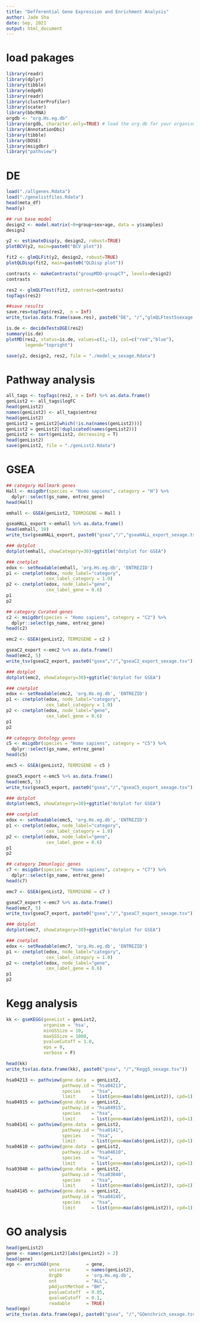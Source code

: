 ```yaml
---
title: "Defferential Gene Expression and Enrichment Analysis"
author: Jade Sha
date: Sep, 2021
output: html_document
---
```

# load pakages
```r
library(readr)
library(dplyr)
library(tibble)
library(edgeR)
library(readr)
library(clusterProfiler)
library(scater)
library(bbcRNA)
orgdb <- "org.Hs.eg.db" 
library(orgdb, character.only=TRUE) # load the org.db for your organism
library(AnnotationDbi)
library(tibble)
library(DOSE)
library(msigdbr)
library("pathview")
```
# DE
```r
load("./allgenes.Rdata")
load("./genelistfiles.Rdata")
head(meta_df)
head(y)

## run base model
design2 <- model.matrix(~0+group+sex+age, data = y$samples)
design2

y2 <- estimateDisp(y, design2, robust=TRUE)
plotBCV(y2, main=paste0("BCV plot"))

fit2 <- glmQLFit(y2, design2, robust=TRUE)
plotQLDisp(fit2, main=paste0("QLDisp plot"))

contrasts <- makeContrasts("groupMDD-groupCT", levels=design2)
contrasts

res2 <- glmQLFTest(fit2, contrast=contrasts)
topTags(res2)

##save results
save.res=topTags(res2,  n = Inf)
write_tsv(as.data.frame(save.res), paste0("DE", "/","glmQLFtest5sexage.tsv"))

is.de <- decideTestsDGE(res2)
summary(is.de)
plotMD(res2, status=is.de, values=c(1,-1), col=c("red","blue"),
       legend="topright")

save(y2, design2, res2, file = "./model_w_sexage.Rdata")

```

# Pathway analysis
``` r
all_tags <- topTags(res2, n = Inf) %>% as.data.frame()
genList2 <- all_tags$logFC
head(genList2)
names(genList2) <- all_tags$entrez
head(genList2)
genList2 = genList2[which(!is.na(names(genList2)))]
genList2 = genList2[!duplicated(names(genList2))]
genList2 <- sort(genList2, decreasing = T)
head(genList2)
save(genList2, file = "./genList2.Rdata")
```


# GSEA 
```r

## category Hallmark genes
Hall <- msigdbr(species = "Homo sapiens", category = "H") %>% 
  dplyr::select(gs_name, entrez_gene)
head(Hall)

emhall <- GSEA(genList2, TERM2GENE = Hall )

gseaHALL_export <-emhall %>% as.data.frame()
head(emhall, 10)
write_tsv(gseaHALL_export, paste0("gsea","/","gseaHALL_export_sexage.tsv"))

### dotplot
dotplot(emhall, showCategory=30)+ggtitle("dotplot for GSEA")

### cnetplot
edox <- setReadable(emhall, 'org.Hs.eg.db', 'ENTREZID')
p1 <- cnetplot(edox, node_label="category", 
               cex_label_category = 1.0)
p2 <- cnetplot(edox, node_label="gene", 
               cex_label_gene = 0.6) 
p1
p2

## category Curated genes
c2 <- msigdbr(species = "Homo sapiens", category = "C2") %>% 
  dplyr::select(gs_name, entrez_gene)
head(c2)

emc2 <- GSEA(genList2, TERM2GENE = c2 )

gseaC2_export <-emc2 %>% as.data.frame()
head(emc2, 5)
write_tsv(gseaC2_export, paste0("gsea","/","gseaC2_export_sexage.tsv"))

### dotplot
dotplot(emc2, showCategory=30)+ggtitle("dotplot for GSEA")

### cnetplot
edox <- setReadable(emc2, 'org.Hs.eg.db', 'ENTREZID')
p1 <- cnetplot(edox, node_label="category", 
               cex_label_category = 1.0)
p2 <- cnetplot(edox, node_label="gene", 
               cex_label_gene = 0.6) 
p1
p2

## category Ontology genes
c5 <- msigdbr(species = "Homo sapiens", category = "C5") %>% 
  dplyr::select(gs_name, entrez_gene)
head(c5)

emc5 <- GSEA(genList2, TERM2GENE = c5 )

gseaC5_export <-emc5 %>% as.data.frame()
head(emc5, 5)
write_tsv(gseaC5_export, paste0("gsea","/","gseaC5_export_sexage.tsv"))

### dotplot
dotplot(emc5, showCategory=30)+ggtitle("dotplot for GSEA")

### cnetplot
edox <- setReadable(emc5, 'org.Hs.eg.db', 'ENTREZID')
p1 <- cnetplot(edox, node_label="category", 
               cex_label_category = 1.0)
p2 <- cnetplot(edox, node_label="gene", 
               cex_label_gene = 0.6) 
p1
p2

## category Immunlogic genes
c7 <- msigdbr(species = "Homo sapiens", category = "C7") %>% 
  dplyr::select(gs_name, entrez_gene)
head(c7)

emc7 <- GSEA(genList2, TERM2GENE = c7 )

gseaC7_export <-emc7 %>% as.data.frame()
head(emc7, 5)
write_tsv(gseaC7_export, paste0("gsea","/","gseaC7_export_sexage.tsv"))

### dotplot
dotplot(emc7, showCategory=30)+ggtitle("dotplot for GSEA")

### cnetplot
edox <- setReadable(emc7, 'org.Hs.eg.db', 'ENTREZID')
p1 <- cnetplot(edox, node_label="category", 
               cex_label_category = 1.0)
p2 <- cnetplot(edox, node_label="gene", 
               cex_label_gene = 0.6) 
p1
p2


```

# Kegg analysis

```r
kk <- gseKEGG(geneList = genList2,
              organism = 'hsa',
              minGSSize = 10, 
              maxGSSize = 1000,
              pvalueCutoff = 1.0,
              eps = 0, 
              verbose = F)

head(kk)
write_tsv(as.data.frame(kk), paste0("gsea", "/","Kegg5_sexage.tsv"))

hsa04213 <- pathview(gene.data  = genList2,
                     pathway.id = "hsa04213",
                     species    = "hsa",
                     limit      = list(gene=max(abs(genList2)), cpd=1))
hsa04915 <- pathview(gene.data  = genList2,
                     pathway.id = "hsa04915",
                     species    = "hsa",
                     limit      = list(gene=max(abs(genList2)), cpd=1))
hsa04141 <- pathview(gene.data  = genList2,
                     pathway.id = "hsa0141",
                     species    = "hsa",
                     limit      = list(gene=max(abs(genList2)), cpd=1))
hsa04610 <- pathview(gene.data  = genList2,
                     pathway.id = "hsa04610",
                     species    = "hsa",
                     limit      = list(gene=max(abs(genList2)), cpd=1))
hsa03040 <- pathview(gene.data  = genList2,
                     pathway.id = "hsa03040",
                     species    = "hsa",
                     limit      = list(gene=max(abs(genList2)), cpd=1))
hsa04145 <- pathview(gene.data  = genList2,
                     pathway.id = "hsa04145",
                     species    = "hsa",
                     limit      = list(gene=max(abs(genList2)), cpd=1))
```

# GO analysis
```r
head(genList2)
gene <- names(genList2)[abs(genList2) > 2]
head(gene)
ego <- enrichGO(gene          = gene,
                universe      = names(genList2),
                OrgDb         = 'org.Hs.eg.db',
                ont           = "ALL",
                pAdjustMethod = "BH",
                pvalueCutoff  = 0.05,
                qvalueCutoff  = 0.1,
                readable      = TRUE)
head(ego)
write_tsv(as.data.frame(ego), paste0("gsea", "/","GOenchrich_sexage.tsv"))


```



